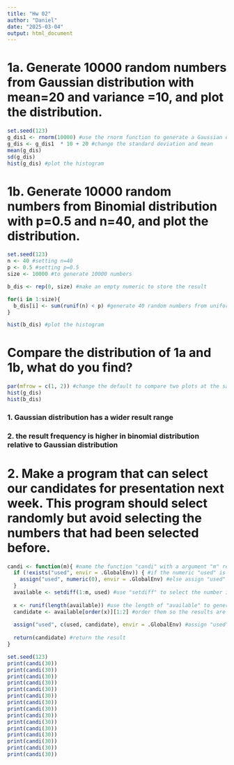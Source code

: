 ```yaml
---
title: "Hw 02"
author: "Daniel"
date: "2025-03-04"
output: html_document
---
```


# 1a. Generate 10000 random numbers from Gaussian distribution with mean=20 and variance =10, and plot the distribution.
```r
set.seed(123)
g_dis1 <- rnorm(10000) #use the rnorm function to generate a Gaussian distribution
g_dis <- g_dis1  * 10 + 20 #change the standard deviation and mean
mean(g_dis)
sd(g_dis)
hist(g_dis) #plot the histogram
```

# 1b. Generate 10000 random numbers from Binomial distribution with p=0.5 and n=40, and plot the distribution.
```r
set.seed(123)
n <- 40 #setting n=40
p <- 0.5 #setting p=0.5
size <- 10000 #to generate 10000 numbers

b_dis <- rep(0, size) #make an empty numeric to store the result

for(i in 1:size){
  b_dis[i] <- sum(runif(n) < p) #generate 40 random numbers from uniform distribution and if the resulting number is smaller than 0.5, defined as success, then sum up the number of success to become the result of binomial distribution
}

hist(b_dis) #plot the histogram
```

# Compare the distribution of 1a and 1b, what do you find?
```r
par(mfrow = c(1, 2)) #change the default to compare two plots at the same time
hist(g_dis)
hist(b_dis)
```

### 1. Gaussian distribution has a wider result range
### 2. the result frequency is higher in binomial distribution relative to Gaussian distribution

# 2. Make a program that can select our candidates for presentation next week. This program should select randomly but avoid selecting the numbers that had been selected before.
```r
candi <- function(m){ #name the function "candi" with a argument "m" represent the number of students
  if (!exists("used", envir = .GlobalEnv)) { #if the numeric "used" is not exist, then initialize. ".GlobalEnv" make sure "used" will stay in the environment all time, and prevent it disappear after execute this function
    assign("used", numeric(0), envir = .GlobalEnv) #else assign "used" as a empty numeric to stored the number which has been chosen
  }  
  available <- setdiff(1:m, used) #use "setdiff" to select the number in 1:m but not in "used" and define them as "available"
  
  x <- runif(length(available)) #use the length of "available" to generate a uniform distribution
  candidate <- available[order(x)][1:2] #order them so the results are integer and take the first two as candidate
  
  assign("used", c(used, candidate), envir = .GlobalEnv) #assign "used" again but add those candidate into "used" 
  
  return(candidate) #return the result
}
```
```r
set.seed(123)
print(candi(30))
print(candi(30))
print(candi(30))
print(candi(30))
print(candi(30))
print(candi(30))
print(candi(30))
print(candi(30))
print(candi(30))
print(candi(30))
print(candi(30))
print(candi(30))
print(candi(30))
print(candi(30))
print(candi(30))
```
